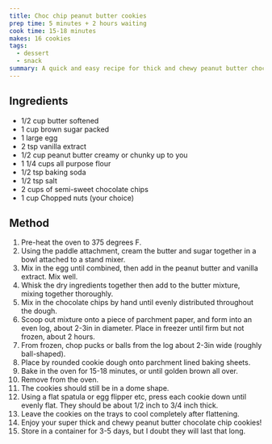 ```yaml
---
title: Choc chip peanut butter cookies
prep time: 5 minutes + 2 hours waiting
cook time: 15-18 minutes
makes: 16 cookies
tags:
  - dessert
  - snack
summary: A quick and easy recipe for thick and chewy peanut butter chocolate chip cookies.
---
```


## Ingredients

- 1/2 cup butter softened
- 1 cup brown sugar packed
- 1 large egg
- 2 tsp vanilla extract
- 1/2 cup peanut butter creamy or chunky up to you
- 1 1/4 cups all purpose flour
- 1/2 tsp baking soda
- 1/2 tsp salt
- 2 cups of semi-sweet chocolate chips
- 1 cup Chopped nuts (your choice)

## Method

1. Pre-heat the oven to 375 degrees F.
2. Using the paddle attachment, cream the butter and sugar together in a bowl attached to a stand mixer.
3. Mix in the egg until combined, then add in the peanut butter and vanilla extract. Mix well.
4. Whisk the dry ingredients together then add to the butter mixture, mixing together thoroughly.
5. Mix in the chocolate chips by hand until evenly distributed throughout the dough.
6. Scoop out mixture onto a piece of parchment paper, and form into an even log, about 2-3in in diameter. Place in freezer until firm but not frozen, about 2 hours.
7. From frozen, chop pucks or balls from the log about 2-3in wide (roughly ball-shaped).
8. Place by rounded cookie dough onto parchment lined baking sheets.
9. Bake in the oven for 15-18 minutes, or until golden brown all over.
10. Remove from the oven.
11. The cookies should still be in a dome shape.
12. Using a flat spatula or egg flipper etc, press each cookie down until evenly flat. They should be about 1/2 inch to 3/4 inch thick.
13. Leave the cookies on the trays to cool completely after flattening.
14. Enjoy your super thick and chewy peanut butter chocolate chip cookies!
15. Store in a container for 3-5 days, but I doubt they will last that long.
